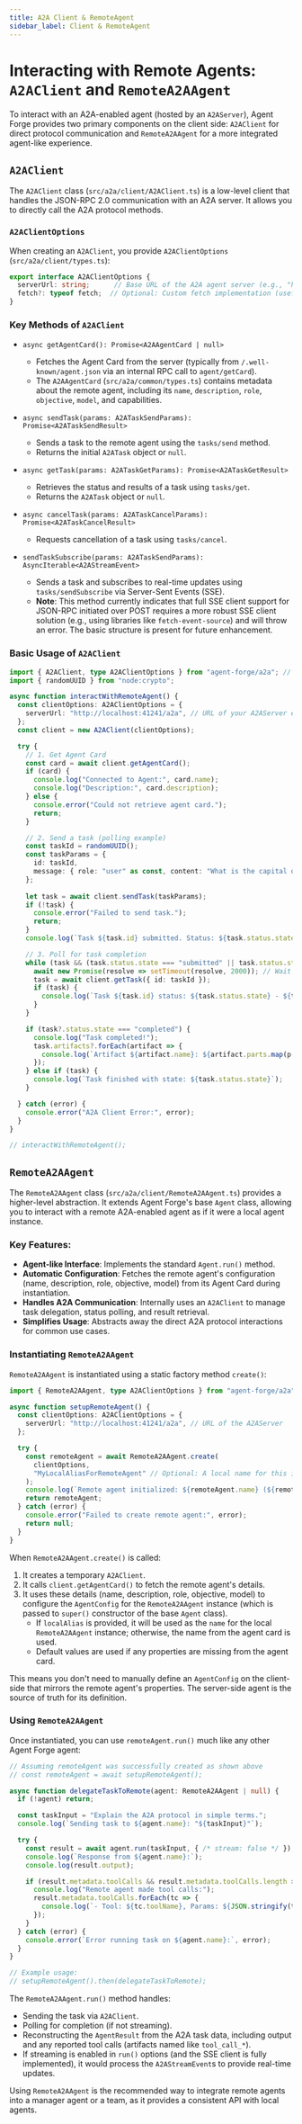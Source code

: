 ```yaml
---
title: A2A Client & RemoteAgent
sidebar_label: Client & RemoteAgent
---
```



# Interacting with Remote Agents: `A2AClient` and `RemoteA2AAgent`

To interact with an A2A-enabled agent (hosted by an `A2AServer`), Agent Forge provides two primary components on the client side: `A2AClient` for direct protocol communication and `RemoteA2AAgent` for a more integrated agent-like experience.

## `A2AClient`

The `A2AClient` class (`src/a2a/client/A2AClient.ts`) is a low-level client that handles the JSON-RPC 2.0 communication with an A2A server. It allows you to directly call the A2A protocol methods.

### `A2AClientOptions`

When creating an `A2AClient`, you provide `A2AClientOptions` (`src/a2a/client/types.ts`):

```typescript
export interface A2AClientOptions {
  serverUrl: string;      // Base URL of the A2A agent server (e.g., "http://localhost:41241/a2a")
  fetch?: typeof fetch;  // Optional: Custom fetch implementation (useful in Node.js or specific environments)
}
```

### Key Methods of `A2AClient`

-   `async getAgentCard(): Promise<A2AAgentCard | null>`
    -   Fetches the Agent Card from the server (typically from `/.well-known/agent.json` via an internal RPC call to `agent/getCard`).
    -   The `A2AAgentCard` (`src/a2a/common/types.ts`) contains metadata about the remote agent, including its `name`, `description`, `role`, `objective`, `model`, and capabilities.

-   `async sendTask(params: A2ATaskSendParams): Promise<A2ATaskSendResult>`
    -   Sends a task to the remote agent using the `tasks/send` method.
    -   Returns the initial `A2ATask` object or `null`.

-   `async getTask(params: A2ATaskGetParams): Promise<A2ATaskGetResult>`
    -   Retrieves the status and results of a task using `tasks/get`.
    -   Returns the `A2ATask` object or `null`.

-   `async cancelTask(params: A2ATaskCancelParams): Promise<A2ATaskCancelResult>`
    -   Requests cancellation of a task using `tasks/cancel`.

-   `sendTaskSubscribe(params: A2ATaskSendParams): AsyncIterable<A2AStreamEvent>`
    -   Sends a task and subscribes to real-time updates using `tasks/sendSubscribe` via Server-Sent Events (SSE).
    -   **Note**: This method currently indicates that full SSE client support for JSON-RPC initiated over POST requires a more robust SSE client solution (e.g., using libraries like `fetch-event-source`) and will throw an error. The basic structure is present for future enhancement.

### Basic Usage of `A2AClient`

```typescript
import { A2AClient, type A2AClientOptions } from "agent-forge/a2a"; // Adjust import path
import { randomUUID } from "node:crypto";

async function interactWithRemoteAgent() {
  const clientOptions: A2AClientOptions = {
    serverUrl: "http://localhost:41241/a2a", // URL of your A2AServer endpoint
  };
  const client = new A2AClient(clientOptions);

  try {
    // 1. Get Agent Card
    const card = await client.getAgentCard();
    if (card) {
      console.log("Connected to Agent:", card.name);
      console.log("Description:", card.description);
    } else {
      console.error("Could not retrieve agent card.");
      return;
    }

    // 2. Send a task (polling example)
    const taskId = randomUUID();
    const taskParams = {
      id: taskId,
      message: { role: "user" as const, content: "What is the capital of Agent Forge?" },
    };
    
    let task = await client.sendTask(taskParams);
    if (!task) {
      console.error("Failed to send task.");
      return;
    }
    console.log(`Task ${task.id} submitted. Status: ${task.status.state}`);

    // 3. Poll for task completion
    while (task && (task.status.state === "submitted" || task.status.state === "working")) {
      await new Promise(resolve => setTimeout(resolve, 2000)); // Wait 2 seconds
      task = await client.getTask({ id: taskId });
      if (task) {
        console.log(`Task ${task.id} status: ${task.status.state} - ${task.status.message?.content}`);
      }
    }

    if (task?.status.state === "completed") {
      console.log("Task completed!");
      task.artifacts?.forEach(artifact => {
        console.log(`Artifact ${artifact.name}: ${artifact.parts.map(p => p.text).join("")}`);
      });
    } else if (task) {
      console.log(`Task finished with state: ${task.status.state}`);
    }

  } catch (error) {
    console.error("A2A Client Error:", error);
  }
}

// interactWithRemoteAgent();
```

## `RemoteA2AAgent`

The `RemoteA2AAgent` class (`src/a2a/client/RemoteA2AAgent.ts`) provides a higher-level abstraction. It extends Agent Forge's base `Agent` class, allowing you to interact with a remote A2A-enabled agent as if it were a local agent instance.

### Key Features:

-   **Agent-like Interface**: Implements the standard `Agent.run()` method.
-   **Automatic Configuration**: Fetches the remote agent's configuration (name, description, role, objective, model) from its Agent Card during instantiation.
-   **Handles A2A Communication**: Internally uses an `A2AClient` to manage task delegation, status polling, and result retrieval.
-   **Simplifies Usage**: Abstracts away the direct A2A protocol interactions for common use cases.

### Instantiating `RemoteA2AAgent`

`RemoteA2AAgent` is instantiated using a static factory method `create()`:

```typescript
import { RemoteA2AAgent, type A2AClientOptions } from "agent-forge/a2a"; // Adjust import path

async function setupRemoteAgent() {
  const clientOptions: A2AClientOptions = {
    serverUrl: "http://localhost:41241/a2a", // URL of the A2AServer
  };

  try {
    const remoteAgent = await RemoteA2AAgent.create(
      clientOptions,
      "MyLocalAliasForRemoteAgent" // Optional: A local name for this instance
    );
    console.log(`Remote agent initialized: ${remoteAgent.name} (${remoteAgent.description})`);
    return remoteAgent;
  } catch (error) {
    console.error("Failed to create remote agent:", error);
    return null;
  }
}
```

When `RemoteA2AAgent.create()` is called:
1. It creates a temporary `A2AClient`.
2. It calls `client.getAgentCard()` to fetch the remote agent's details.
3. It uses these details (name, description, role, objective, model) to configure the `AgentConfig` for the `RemoteA2AAgent` instance (which is passed to `super()` constructor of the base `Agent` class).
   - If `localAlias` is provided, it will be used as the `name` for the local `RemoteA2AAgent` instance; otherwise, the name from the agent card is used.
   - Default values are used if any properties are missing from the agent card.

This means you don't need to manually define an `AgentConfig` on the client-side that mirrors the remote agent's properties. The server-side agent is the source of truth for its definition.

### Using `RemoteA2AAgent`

Once instantiated, you can use `remoteAgent.run()` much like any other Agent Forge agent:

```typescript
// Assuming remoteAgent was successfully created as shown above
// const remoteAgent = await setupRemoteAgent();

async function delegateTaskToRemote(agent: RemoteA2AAgent | null) {
  if (!agent) return;

  const taskInput = "Explain the A2A protocol in simple terms.";
  console.log(`Sending task to ${agent.name}: "${taskInput}"`);

  try {
    const result = await agent.run(taskInput, { /* stream: false */ });
    console.log(`Response from ${agent.name}:`);
    console.log(result.output);

    if (result.metadata.toolCalls && result.metadata.toolCalls.length > 0) {
      console.log("Remote agent made tool calls:");
      result.metadata.toolCalls.forEach(tc => {
        console.log(`- Tool: ${tc.toolName}, Params: ${JSON.stringify(tc.parameters)}, Result: ${JSON.stringify(tc.result)}`);
      });
    }
  } catch (error) {
    console.error(`Error running task on ${agent.name}:`, error);
  }
}

// Example usage:
// setupRemoteAgent().then(delegateTaskToRemote);
```

The `RemoteA2AAgent.run()` method handles:
- Sending the task via `A2AClient`.
- Polling for completion (if not streaming).
- Reconstructing the `AgentResult` from the A2A task data, including output and any reported tool calls (artifacts named like `tool_call_*`).
- If streaming is enabled in `run()` options (and the SSE client is fully implemented), it would process the `A2AStreamEvent`s to provide real-time updates.

Using `RemoteA2AAgent` is the recommended way to integrate remote agents into a manager agent or a team, as it provides a consistent API with local agents. 